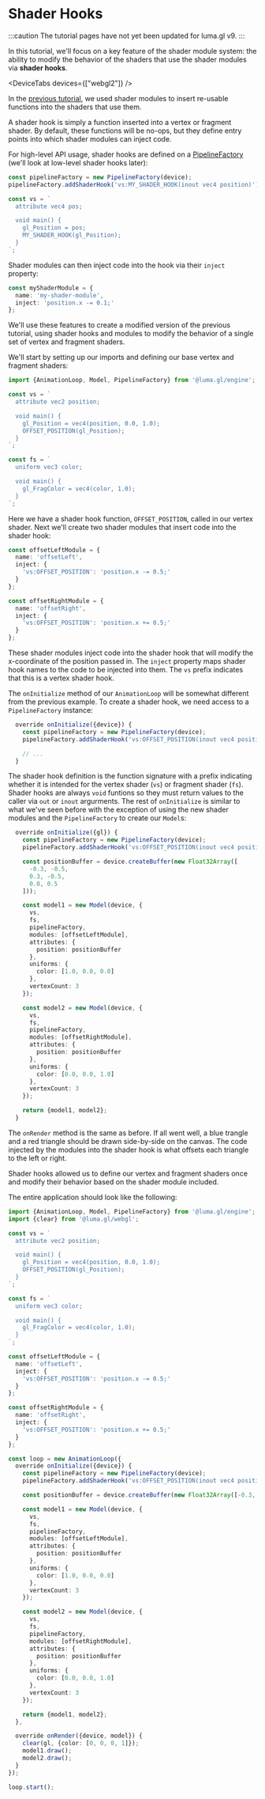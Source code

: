 
# Shader Hooks

:::caution
The tutorial pages have not yet been updated for luma.gl v9. 
:::

In this tutorial, we'll focus on a key feature of the shader module system:
the ability to modify the behavior of the shaders that use the shader modules via **shader hooks**. 

<DeviceTabs devices={["webgl2"]} />
<ShaderHooksExample />

In the [previous tutorial](/docs/tutorials/shader-modules), we used shader modules 
to insert re-usable functions into the shaders that use them. 

A shader hook is simply a function inserted into a vertex or fragment shader. 
By default, these functions will be no-ops, but they define entry points 
into which shader modules can inject code. 

For high-level API usage, shader hooks are defined on a
[PipelineFactory](/docs/api-reference/engine/pipeline-factory) 
(we'll look at low-level shader hooks later):

```typescript
const pipelineFactory = new PipelineFactory(device);
pipelineFactory.addShaderHook('vs:MY_SHADER_HOOK(inout vec4 position)');

const vs = `
  attribute vec4 pos;

  void main() {
    gl_Position = pos;
    MY_SHADER_HOOK(gl_Position);
  }
`;
```

Shader modules can then inject code into the hook via their `inject` property:

```typescript
const myShaderModule = {
  name: 'my-shader-module',
  inject: 'position.x -= 0.1;'
};
```

We'll use these features to create a modified version of the previous tutorial, using shader hooks and modules to modify the behavior of a single set of vertex and fragment shaders.

We'll start by setting up our imports and defining our base vertex and fragment shaders:

```typescript
import {AnimationLoop, Model, PipelineFactory} from '@luma.gl/engine';

const vs = `
  attribute vec2 position;

  void main() {
    gl_Position = vec4(position, 0.0, 1.0);
    OFFSET_POSITION(gl_Position);
  }
`;

const fs = `
  uniform vec3 color;

  void main() {
    gl_FragColor = vec4(color, 1.0);
  }
`;
```

Here we have a shader hook function, `OFFSET_POSITION`, called in our vertex shader. Next we'll create two shader modules that insert code into the shader hook:

```typescript
const offsetLeftModule = {
  name: 'offsetLeft',
  inject: {
    'vs:OFFSET_POSITION': 'position.x -= 0.5;'
  }
};

const offsetRightModule = {
  name: 'offsetRight',
  inject: {
    'vs:OFFSET_POSITION': 'position.x += 0.5;'
  }
};
```

These shader modules inject code into the shader hook that will modify the x-coordinate of the position passed in. The `inject` property maps shader hook names to the code to be injected into them. The `vs` prefix indicates that this is a vertex shader hook.

The `onInitialize` method of our `AnimationLoop` will be somewhat different from the previous example. To create a shader hook, we need access to a `PipelineFactory` instance:

```typescript
  override onInitialize({device}) {
    const pipelineFactory = new PipelineFactory(device);
    pipelineFactory.addShaderHook('vs:OFFSET_POSITION(inout vec4 position)');

    // ...
  }
```

The shader hook definition is the function signature with a prefix indicating whether it is intended for the vertex shader (`vs`) or fragment shader (`fs`). Shader hooks are always `void` funtions so they must return values to the caller via `out` or `inout` argurments. The rest of `onInitialize` is similar to what we've seen before with the exception of using the new shader modules and the `PipelineFactory` to create our `Model`s:

```typescript
  override onInitialize({gl}) {
    const pipelineFactory = new PipelineFactory(device);
    pipelineFactory.addShaderHook('vs:OFFSET_POSITION(inout vec4 position)');

    const positionBuffer = device.createBuffer(new Float32Array([
      -0.3, -0.5,
      0.3, -0.5,
      0.0, 0.5
    ]));

    const model1 = new Model(device, {
      vs,
      fs,
      pipelineFactory,
      modules: [offsetLeftModule],
      attributes: {
        position: positionBuffer
      },
      uniforms: {
        color: [1.0, 0.0, 0.0]
      },
      vertexCount: 3
    });

    const model2 = new Model(device, {
      vs,
      fs,
      pipelineFactory,
      modules: [offsetRightModule],
      attributes: {
        position: positionBuffer
      },
      uniforms: {
        color: [0.0, 0.0, 1.0]
      },
      vertexCount: 3
    });

    return {model1, model2};
  }
```

The `onRender` method is the same as before. If all went well, a blue trangle and a red triangle should be drawn side-by-side on the canvas. The code injected by the modules into the shader hook is what offsets each triangle to the left or right.

Shader hooks allowed us to define our vertex and fragment shaders once and modify their behavior based on the shader module included.

The entire application should look like the following:

```typescript
import {AnimationLoop, Model, PipelineFactory} from '@luma.gl/engine';
import {clear} from '@luma.gl/webgl';

const vs = `
  attribute vec2 position;

  void main() {
    gl_Position = vec4(position, 0.0, 1.0);
    OFFSET_POSITION(gl_Position);
  }
`;

const fs = `
  uniform vec3 color;

  void main() {
    gl_FragColor = vec4(color, 1.0);
  }
`;

const offsetLeftModule = {
  name: 'offsetLeft',
  inject: {
    'vs:OFFSET_POSITION': 'position.x -= 0.5;'
  }
};

const offsetRightModule = {
  name: 'offsetRight',
  inject: {
    'vs:OFFSET_POSITION': 'position.x += 0.5;'
  }
};

const loop = new AnimationLoop({
  override onInitialize({device}) {
    const pipelineFactory = new PipelineFactory(device);
    pipelineFactory.addShaderHook('vs:OFFSET_POSITION(inout vec4 position)');

    const positionBuffer = device.createBuffer(new Float32Array([-0.3, -0.5, 0.3, -0.5, 0.0, 0.5]));

    const model1 = new Model(device, {
      vs,
      fs,
      pipelineFactory,
      modules: [offsetLeftModule],
      attributes: {
        position: positionBuffer
      },
      uniforms: {
        color: [1.0, 0.0, 0.0]
      },
      vertexCount: 3
    });

    const model2 = new Model(device, {
      vs,
      fs,
      pipelineFactory,
      modules: [offsetRightModule],
      attributes: {
        position: positionBuffer
      },
      uniforms: {
        color: [0.0, 0.0, 1.0]
      },
      vertexCount: 3
    });

    return {model1, model2};
  },

  override onRender({device, model}) {
    clear(gl, {color: [0, 0, 0, 1]});
    model1.draw();
    model2.draw();
  }
});

loop.start();
```
